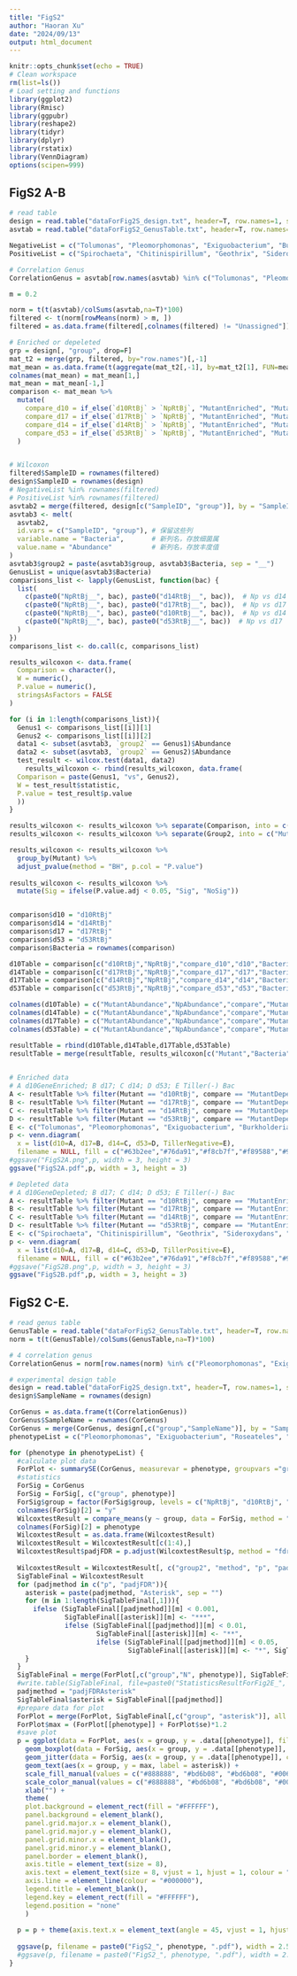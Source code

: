 ---
title: "FigS2"
author: "Haoran Xu"
date: "2024/09/13"
output: html_document
---

```{r setup, include=FALSE}
knitr::opts_chunk$set(echo = TRUE)
# Clean workspace
rm(list=ls()) 
# Load setting and functions
library(ggplot2)
library(Rmisc)
library(ggpubr)
library(reshape2)
library(tidyr)
library(dplyr)
library(rstatix)
library(VennDiagram)
options(scipen=999)
```

## FigS2 A-B

```{R}
# read table
design = read.table("dataForFig2S_design.txt", header=T, row.names=1, sep="\t") 
asvtab = read.table("dataForFigS2_GenusTable.txt", header=T, row.names=1, quote = "", sep="\t", comment.char="") 

NegativeList = c("Tolumonas", "Pleomorphomonas", "Exiguobacterium", "Burkholderia", "Paenibacillus")
PositiveList = c("Spirochaeta", "Chitinispirillum", "Geothrix", "Sideroxydans", "Roseateles", "Anaeromyxobacter", "Piscinibacter")

# Correlation Genus
CorrelationGenus = asvtab[row.names(asvtab) %in% c("Tolumonas", "Pleomorphomonas", "Exiguobacterium", "Burkholderia", "Paenibacillus", "Spirochaeta", "Chitinispirillum", "Geothrix", "Sideroxydans", "Roseateles", "Anaeromyxobacter", "Piscinibacter"),]

m = 0.2

norm = t(t(asvtab)/colSums(asvtab,na=T)*100)
filtered <- t(norm[rowMeans(norm) > m, ])
filtered = as.data.frame(filtered[,colnames(filtered) != "Unassigned"])

# Enriched or depeleted
grp = design[, "group", drop=F]
mat_t2 = merge(grp, filtered, by="row.names")[,-1]
mat_mean = as.data.frame(t(aggregate(mat_t2[,-1], by=mat_t2[1], FUN=mean))) # mean
colnames(mat_mean) = mat_mean[1,]
mat_mean = mat_mean[-1,]
comparison <- mat_mean %>%
  mutate(
    compare_d10 = if_else(`d10RtBj` > `NpRtBj`, "MutantEnriched", "MutantDepeleted"),
    compare_d17 = if_else(`d17RtBj` > `NpRtBj`, "MutantEnriched", "MutantDepeleted"),
    compare_d14 = if_else(`d14RtBj` > `NpRtBj`, "MutantEnriched", "MutantDepeleted"),
    compare_d53 = if_else(`d53RtBj` > `NpRtBj`, "MutantEnriched", "MutantDepeleted")
  )


# Wilcoxon
filtered$SampleID = rownames(filtered)
design$SampleID = rownames(design)
# NegativeList %in% rownames(filtered)
# PositiveList %in% rownames(filtered)
asvtab2 = merge(filtered, design[c("SampleID", "group")], by = "SampleID", all = T)
asvtab3 <- melt(
  asvtab2,
  id.vars = c("SampleID", "group"), # 保留这些列
  variable.name = "Bacteria",       # 新列名，存放细菌属
  value.name = "Abundance"          # 新列名，存放丰度值
)
asvtab3$group2 = paste(asvtab3$group, asvtab3$Bacteria, sep = "__")
GenusList = unique(asvtab3$Bacteria)
comparisons_list <- lapply(GenusList, function(bac) {
  list(
    c(paste0("NpRtBj__", bac), paste0("d14RtBj__", bac)),  # Np vs d14
    c(paste0("NpRtBj__", bac), paste0("d17RtBj__", bac)),  # Np vs d17
    c(paste0("NpRtBj__", bac), paste0("d10RtBj__", bac)),  # Np vs d14
    c(paste0("NpRtBj__", bac), paste0("d53RtBj__", bac))  # Np vs d17
  )
})
comparisons_list <- do.call(c, comparisons_list)

results_wilcoxon <- data.frame(
  Comparison = character(),
  W = numeric(),
  P.value = numeric(),
  stringsAsFactors = FALSE
)

for (i in 1:length(comparisons_list)){
  Genus1 <- comparisons_list[[i]][1]
  Genus2 <- comparisons_list[[i]][2]
  data1 <- subset(asvtab3, `group2` == Genus1)$Abundance
  data2 <- subset(asvtab3, `group2` == Genus2)$Abundance
  test_result <- wilcox.test(data1, data2)
    results_wilcoxon <- rbind(results_wilcoxon, data.frame(
  Comparison = paste(Genus1, "vs", Genus2),
  W = test_result$statistic,
  P.value = test_result$p.value
  ))
}

results_wilcoxon <- results_wilcoxon %>% separate(Comparison, into = c("Group1", "Group2"), sep = " vs ")
results_wilcoxon <- results_wilcoxon %>% separate(Group2, into = c("Mutant", "Bacteria"), sep = "__")

results_wilcoxon <- results_wilcoxon %>%
  group_by(Mutant) %>%
  adjust_pvalue(method = "BH", p.col = "P.value") 
  
results_wilcoxon <- results_wilcoxon %>%
  mutate(Sig = ifelse(P.value.adj < 0.05, "Sig", "NoSig"))


comparison$d10 = "d10RtBj"
comparison$d14 = "d14RtBj"
comparison$d17 = "d17RtBj"
comparison$d53 = "d53RtBj"
comparison$Bacteria = rownames(comparison)

d10Table = comparison[c("d10RtBj","NpRtBj","compare_d10","d10","Bacteria")]
d14Table = comparison[c("d17RtBj","NpRtBj","compare_d17","d17","Bacteria")]
d17Table = comparison[c("d14RtBj","NpRtBj","compare_d14","d14","Bacteria")]
d53Table = comparison[c("d53RtBj","NpRtBj","compare_d53","d53","Bacteria")]

colnames(d10Table) = c("MutantAbundance","NpAbundance","compare","Mutant","Bacteria")
colnames(d14Table) = c("MutantAbundance","NpAbundance","compare","Mutant","Bacteria")
colnames(d17Table) = c("MutantAbundance","NpAbundance","compare","Mutant","Bacteria")
colnames(d53Table) = c("MutantAbundance","NpAbundance","compare","Mutant","Bacteria")

resultTable = rbind(d10Table,d14Table,d17Table,d53Table)
resultTable = merge(resultTable, results_wilcoxon[c("Mutant","Bacteria","P.value","P.value.adj","Sig")], by = c("Mutant","Bacteria"), all = T)
 

# Enriched data 
# A d10GeneEnriched; B d17; C d14; D d53; E Tiller(-) Bac
A <- resultTable %>% filter(Mutant == "d10RtBj", compare == "MutantDepeleted", Sig == "Sig") %>% pull(Bacteria)
B <- resultTable %>% filter(Mutant == "d17RtBj", compare == "MutantDepeleted", Sig == "Sig") %>% pull(Bacteria)
C <- resultTable %>% filter(Mutant == "d14RtBj", compare == "MutantDepeleted", Sig == "Sig") %>% pull(Bacteria)
D <- resultTable %>% filter(Mutant == "d53RtBj", compare == "MutantDepeleted", Sig == "Sig") %>% pull(Bacteria)
E <- c("Tolumonas", "Pleomorphomonas", "Exiguobacterium", "Burkholderia", "Paenibacillus")
p <- venn.diagram(
  x = list(d10=A, d17=B, d14=C, d53=D, TillerNegative=E),
  filename = NULL, fill = c("#63b2ee","#76da91","#f8cb7f","#f89588","#9192ab"), alpha = 0.70, main = "Tiller Negative Genus")
#ggsave("FigS2A.png",p, width = 3, height = 3)
ggsave("FigS2A.pdf",p, width = 3, height = 3)

# Depleted data 
# A d10GeneDepleted; B d17; C d14; D d53; E Tiller(-) Bac
A <- resultTable %>% filter(Mutant == "d10RtBj", compare == "MutantEnriched", Sig == "Sig") %>% pull(Bacteria)
B <- resultTable %>% filter(Mutant == "d17RtBj", compare == "MutantEnriched", Sig == "Sig") %>% pull(Bacteria)
C <- resultTable %>% filter(Mutant == "d14RtBj", compare == "MutantEnriched", Sig == "Sig") %>% pull(Bacteria)
D <- resultTable %>% filter(Mutant == "d53RtBj", compare == "MutantEnriched", Sig == "Sig") %>% pull(Bacteria)
E <- c("Spirochaeta", "Chitinispirillum", "Geothrix", "Sideroxydans", "Roseateles", "Anaeromyxobacter", "Piscinibacter")
p <- venn.diagram(
  x = list(d10=A, d17=B, d14=C, d53=D, TillerPositive=E),
  filename = NULL, fill = c("#63b2ee","#76da91","#f8cb7f","#f89588","#9192ab"), alpha = 0.70, main = "Tiller Positive Genus")
#ggsave("FigS2B.png",p, width = 3, height = 3)
ggsave("FigS2B.pdf",p, width = 3, height = 3)

```



## FigS2 C-E. 

```{r}
# read genus table
GenusTable = read.table("dataForFigS2_GenusTable.txt", header=T, row.names=1, quote = "", sep="\t", comment.char="") 
norm = t(t(GenusTable)/colSums(GenusTable,na=T)*100)

# 4 correlation genus
CorrelationGenus = norm[row.names(norm) %in% c("Pleomorphomonas", "Exiguobacterium", "Roseateles", "Piscinibacter"),]

# experimental design table
design = read.table("dataForFig2S_design.txt", header=T, row.names=1, sep="\t")
design$SampleName = rownames(design)

CorGenus = as.data.frame(t(CorrelationGenus))
CorGenus$SampleName = rownames(CorGenus)
CorGenus = merge(CorGenus, design[,c("group","SampleName")], by = "SampleName")
phenotypeList = c("Pleomorphomonas", "Exiguobacterium", "Roseateles", "Piscinibacter")

for (phenotype in phenotypeList) {
  #calculate plot data
  ForPlot <- summarySE(CorGenus, measurevar = phenotype, groupvars ="group")
  #statistics
  ForSig = CorGenus
  ForSig = ForSig[, c("group", phenotype)]
  ForSig$group = factor(ForSig$group, levels = c("NpRtBj", "d10RtBj", "d17RtBj", "d14RtBj", "d53RtBj"))
  colnames(ForSig)[2] = "y"
  WilcoxtestResult = compare_means(y ~ group, data = ForSig, method = "wilcox.test", paired = F,)
  colnames(ForSig)[2] = phenotype
  WilcoxtestResult = as.data.frame(WilcoxtestResult)
  WilcoxtestResult = WilcoxtestResult[c(1:4),]
  WilcoxtestResult$padjFDR = p.adjust(WilcoxtestResult$p, method = "fdr", n = length(WilcoxtestResult$p))
  
  WilcoxtestResult = WilcoxtestResult[, c("group2", "method", "p", "padjFDR")]
  SigTableFinal = WilcoxtestResult
  for (padjmethod in c("p", "padjFDR")){
    asterisk = paste(padjmethod, "Asterisk", sep = "")
    for (m in 1:length(SigTableFinal[,1])){
      ifelse (SigTableFinal[[padjmethod]][m] < 0.001,
              SigTableFinal[[asterisk]][m] <- "***",
              ifelse (SigTableFinal[[padjmethod]][m] < 0.01,
                      SigTableFinal[[asterisk]][m] <- "**",
                      ifelse (SigTableFinal[[padjmethod]][m] < 0.05,
                              SigTableFinal[[asterisk]][m] <- "*", SigTableFinal[[asterisk]][m] <- "")))
    }
  }
  SigTableFinal = merge(ForPlot[,c("group","N", phenotype)], SigTableFinal, by.x = "group", by.y = "group2", all = T)
  #write.table(SigTableFinal, file=paste0("StatisticsResultForFig2E_", phenotype, ".csv"),append = F, quote = F, sep = ",", row.names = F, col.names = T)
  padjmethod = "padjFDRAsterisk"
  SigTableFinal$asterisk = SigTableFinal[[padjmethod]]
  #prepare data for plot
  ForPlot = merge(ForPlot, SigTableFinal[,c("group", "asterisk")], all = T)
  ForPlot$max = (ForPlot[[phenotype]] + ForPlot$se)*1.2
  #save plot
  p = ggplot(data = ForPlot, aes(x = group, y = .data[[phenotype]], fill = group)) +
    geom_boxplot(data = ForSig, aes(x = group, y = .data[[phenotype]], color = group), alpha=0.75, outlier.alpha=0, size=0.7, width=0.5) +
    geom_jitter(data = ForSig, aes(x = group, y = .data[[phenotype]], color = group), size=0.5, alpha=0.7, width = 0.2, height = 0.02)+theme(legend.position="none") +
    geom_text(aes(x = group, y = max, label = asterisk)) +
    scale_fill_manual(values = c("#888888", "#bd6b08", "#bd6b08", "#00686b", "#00686b")) +
    scale_color_manual(values = c("#888888", "#bd6b08", "#bd6b08", "#00686b", "#00686b")) +
    xlab("") +
    theme(
    plot.background = element_rect(fill = "#FFFFFF"), 
    panel.background = element_blank(), 
    panel.grid.major.x = element_blank(),
    panel.grid.major.y = element_blank(), 
    panel.grid.minor.x = element_blank(), 
    panel.grid.minor.y = element_blank(),
    panel.border = element_blank(), 
    axis.title = element_text(size = 8),  
    axis.text = element_text(size = 8, vjust = 1, hjust = 1, colour = "#000000"), 
    axis.line = element_line(colour = "#000000"),
    legend.title = element_blank(),
    legend.key = element_rect(fill = "#FFFFFF"),
    legend.position = "none"
    )
  
  p = p + theme(axis.text.x = element_text(angle = 45, vjust = 1, hjust = 1))
  
  ggsave(p, filename = paste0("FigS2_", phenotype, ".pdf"), width = 2.5, height = 2)
  #ggsave(p, filename = paste0("FigS2_", phenotype, ".pdf"), width = 2.4, height = 2.2)
}


```
